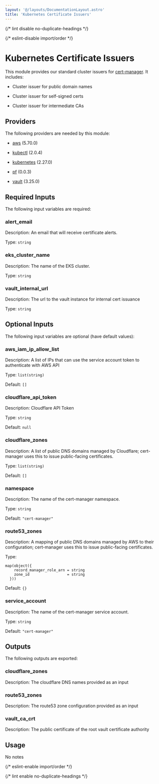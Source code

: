 ```yaml
---
layout: '@/layouts/DocumentationLayout.astro'
title: 'Kubernetes Certificate Issuers'
---
```



{/* lint disable no-duplicate-headings */}

{/* eslint-disable import/order */}

<ModuleHeader
  name="kube_cert_issuers"
  sourceHref="https://github.com/Panfactum/stack/tree/__PANFACTUM_VERSION_EDGE__/packages/infrastructure/kube_cert_issuers"
  status="stable"
  type="direct"
/>

# Kubernetes Certificate Issuers

This module provides our standard cluster issuers for [cert-manager](https://cert-manager.io/). It includes:

- Cluster issuer for public domain names

- Cluster issuer for self-signed certs

- Cluster issuer for intermediate CAs

## Providers

The following providers are needed by this module:

- [aws](https://registry.terraform.io/providers/hashicorp/aws/5.70.0/docs) (5.70.0)

- [kubectl](https://registry.terraform.io/providers/alekc/kubectl/2.0.4/docs) (2.0.4)

- [kubernetes](https://registry.terraform.io/providers/hashicorp/kubernetes/2.27.0/docs) (2.27.0)

- [pf](https://registry.terraform.io/providers/panfactum/pf/0.0.3/docs) (0.0.3)

- [vault](https://registry.terraform.io/providers/hashicorp/vault/3.25.0/docs) (3.25.0)

## Required Inputs

The following input variables are required:

### alert_email

Description: An email that will receive certificate alerts.

Type: `string`

### eks_cluster_name

Description: The name of the EKS cluster.

Type: `string`

### vault_internal_url

Description: The url to the vault instance for internal cert issuance

Type: `string`

## Optional Inputs

The following input variables are optional (have default values):

### aws_iam_ip_allow_list

Description: A list of IPs that can use the service account token to authenticate with AWS API

Type: `list(string)`

Default: `[]`

### cloudflare_api_token

Description: Cloudflare API Token

Type: `string`

Default: `null`

### cloudflare_zones

Description: A list of public DNS domains managed by Cloudflare; cert-manager uses this to issue public-facing certificates.

Type: `list(string)`

Default: `[]`

### namespace

Description: The name of the cert-manager namespace.

Type: `string`

Default: `"cert-manager"`

### route53_zones

Description: A mapping of public DNS domains managed by AWS to their configuration; cert-manager uses this to issue public-facing certificates.

Type:

```hcl
map(object({
    record_manager_role_arn = string
    zone_id                 = string
  }))
```

Default: `{}`

### service_account

Description: The name of the cert-manager service account.

Type: `string`

Default: `"cert-manager"`

## Outputs

The following outputs are exported:

### cloudflare_zones

Description: The cloudflare DNS names provided as an input

### route53_zones

Description: The route53 zone configuration provided as an input

### vault_ca_crt

Description: The public certificate of the root vault certificate authority

## Usage

No notes

{/* eslint-enable import/order */}

{/* lint enable no-duplicate-headings */}
